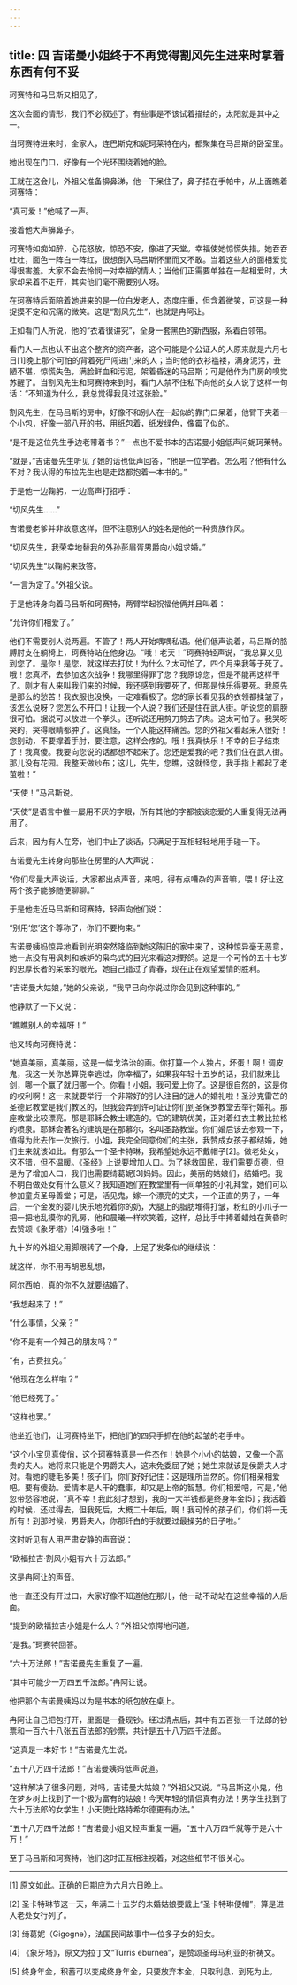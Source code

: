 ```yaml
---
---
---
```

title: 四 吉诺曼小姐终于不再觉得割风先生进来时拿着东西有何不妥
---




珂赛特和马吕斯又相见了。

这次会面的情形，我们不必叙述了。有些事是不该试着描绘的，太阳就是其中之一。

当珂赛特进来时，全家人，连巴斯克和妮珂莱特在内，都聚集在马吕斯的卧室里。

她出现在门口，好像有一个光环围绕着她的脸。

正就在这会儿，外祖父准备擤鼻涕，他一下呆住了，鼻子捂在手帕中，从上面瞧着珂赛特：

“真可爱！”他喊了一声。

接着他大声擤鼻子。

珂赛特如痴如醉，心花怒放，惊恐不安，像进了天堂。幸福使她惊慌失措。她吞吞吐吐，面色一阵白一阵红，很想倒入马吕斯怀里而又不敢。当着这些人的面相爱觉得很害羞。大家不会去怜悯一对幸福的情人；当他们正需要单独在一起相爱时，大家却呆着不走开，其实他们毫不需要别人呀。

在珂赛特后面陪着她进来的是一位白发老人，态度庄重，但含着微笑，可这是一种捉摸不定和沉痛的微笑。这是“割风先生”，也就是冉阿让。

正如看门人所说，他的“衣着很讲究”，全身一套黑色的新西服，系着白领带。

看门人一点也认不出这个整齐的资产者，这个可能是个公证人的人原来就是六月七日[1]晚上那个可怕的背着死尸闯进门来的人；当时他的衣衫褴褛，满身泥污，丑陋不堪，惊慌失色，满脸鲜血和污泥，架着昏迷的马吕斯；可是他作为门房的嗅觉苏醒了。当割风先生和珂赛特来到时，看门人禁不住私下向他的女人说了这样一句话：“不知道为什么，我总觉得我见过这张脸。”

割风先生，在马吕斯的房中，好像不和别人在一起似的靠门口呆着，他臂下夹着一个小包，好像一部八开的书，用纸包着，纸发绿色，像霉了似的。

“是不是这位先生手边老带着书？”一点也不爱书本的吉诺曼小姐低声问妮珂莱特。

“就是，”吉诺曼先生听见了她的话也低声回答，“他是一位学者。怎么啦？他有什么不对？我认得的布拉先生也是走路都抱着一本书的。”

于是他一边鞠躬，一边高声打招呼：

“切风先生……”

吉诺曼老爹并非故意这样，但不注意别人的姓名是他的一种贵族作风。

“切风先生，我荣幸地替我的外孙彭眉胥男爵向小姐求婚。”

“切风先生”以鞠躬来致答。

“一言为定了。”外祖父说。

于是他转身向着马吕斯和珂赛特，两臂举起祝福他俩并且叫着：

“允许你们相爱了。”

他们不需要别人说两遍。不管了！两人开始喁喁私语。他们低声说着，马吕斯的胳膊肘支在躺椅上，珂赛特站在他身边。“哦！老天！”珂赛特轻声说，“我总算又见到您了。是你！是您，就这样去打仗！为什么？太可怕了，四个月来我等于死了。哦！您真坏，去参加这次战争！我哪里得罪了您？我原谅您，但是不能再这样干了。刚才有人来叫我们来的时候，我还感到我要死了，但那是快乐得要死。我原先是那么的愁苦！我衣服也没换，一定难看极了。您的家长看见我的衣领都揉皱了，该怎么说呀？您怎么不开口！让我一个人说？我们还是住在武人街。听说您的肩膀很可怕。据说可以放进一个拳头。还听说还用剪刀剪去了肉。这太可怕了。我哭呀哭的，哭得眼睛都肿了。这真怪，一个人能这样痛苦。您的外祖父看起来人很好！您别动，不要撑着手肘，要注意，这样会疼的。哦！我真快乐！不幸的日子结束了！我真傻。我要向您说的话都想不起来了。您还是爱我的吧？我们住在武人街。那儿没有花园。我整天做纱布；这儿，先生，您瞧，这就怪您，我手指上都起了老茧啦！”

“天使！”马吕斯说。

“天使”是语言中惟一屡用不厌的字眼，所有其他的字都被谈恋爱的人重复得无法再用了。

后来，因为有人在旁，他们中止了谈话，只满足于互相轻轻地用手碰一下。

吉诺曼先生转身向那些在房里的人大声说：

“你们尽量大声说话，大家都出点声音，来吧，得有点嘈杂的声音嘛，喂！好让这两个孩子能够随便聊聊。”

于是他走近马吕斯和珂赛特，轻声向他们说：

“别用‘您’这个尊称了，你们不要拘束。”

吉诺曼姨妈惊异地看到光明突然降临到她这陈旧的家中来了，这种惊异毫无恶意，她一点没有用讽刺和嫉妒的枭鸟式的目光来看这对野鸽。这是一个可怜的五十七岁的忠厚长者的呆笨的眼光，她自己错过了青春，现在正在观望爱情的胜利。

“吉诺曼大姑娘，”她的父亲说，“我早已向你说过你会见到这种事的。”

他静默了一下又说：

“瞧瞧别人的幸福呀！”

他又转向珂赛特说：

“她真美丽，真美丽，这是一幅戈洛治的画。你打算一个人独占，坏蛋！啊！调皮鬼，我这一关你总算侥幸逃过，你幸福了，如果我年轻十五岁的话，我们就来比剑，哪一个赢了就归哪一个。你看！小姐，我可爱上你了。这是很自然的，这是你的权利啊！这一来就要举行一个非常好的引人注目的迷人的婚礼啦！圣沙克雷芒的圣德尼教堂是我们教区的，但我会弄到许可证让你们到圣保罗教堂去举行婚礼。那座教堂比较漂亮。那是耶稣会教士建造的。它的建筑优美，正对着红衣主教比拉格的喷泉。耶稣会著名的建筑是在那慕尔，名叫圣路教堂。你们婚后该去参观一下，值得为此去作一次旅行。小姐，我完全同意你们的主张，我赞成女孩子都结婚，她们生来就该如此。有那么一个圣卡特琳，我希望她永远不戴帽子[2]。做老处女，这不错，但不温暖。《圣经》上说要增加人口。为了拯救国民，我们需要贞德，但是为了增加人口，我们也需要绮葛妮[3]妈妈。因此，美丽的姑娘们，结婚吧。我不明白做处女有什么意义？我知道她们在教堂里有一间单独的小礼拜堂，她们可以参加童贞圣母善堂；可是，活见鬼，嫁一个漂亮的丈夫，一个正直的男子，一年后，一个金发的婴儿快乐地吮着你的奶，大腿上的脂肪堆得打皱，粉红的小爪子一把一把地乱摸你的乳房，他和晨曦一样欢笑着，这样，总比手中捧着蜡烛在黄昏时去赞颂《象牙塔》[4]强多啦！”

九十岁的外祖父用脚跟转了一个身，上足了发条似的继续说：

就这样，你不用再胡思乱想，

阿尔西帕，真的你不久就要结婚了。

“我想起来了！”

“什么事情，父亲？”

“你不是有一个知己的朋友吗？”

“有，古费拉克。”

“他现在怎么样啦？”

“他已经死了。”

“这样也罢。”

他坐近他们，让珂赛特坐下，把他们的四只手抓在他的起皱的老手中。

“这个小宝贝真俊俏，这个珂赛特真是一件杰作！她是个小小的姑娘，又像一个高贵的夫人。她将来只能是个男爵夫人，这未免委屈了她；她生来就该是侯爵夫人才对。看她的睫毛多美！孩子们，你们好好记住：这是理所当然的。你们相亲相爱吧。要有傻劲。爱情本是人干的蠢事，却又是上帝的智慧。你们相爱吧，可是，”他忽带愁容地说，“真不幸！我此刻才想到，我的一大半钱都是终身年金[5]；我活着的时候，还过得去，但我死后，大概二十年后，啊！我可怜的孩子们，你们将一无所有！到那时候，男爵夫人，你那纤白的手就要过最操劳的日子啦。”

这时听见有人用严肃安静的声音说：

“欧福拉吉·割风小姐有六十万法郎。”

这是冉阿让的声音。

他一直还没有开过口，大家好像不知道他在那儿，他一动不动站在这些幸福的人后面。

“提到的欧福拉吉小姐是什么人？”外祖父惊愕地问道。

“是我。”珂赛特回答。

“六十万法郎！”吉诺曼先生重复了一遍。

“其中可能少一万四五千法郎。”冉阿让说。

他把那个吉诺曼姨妈以为是书本的纸包放在桌上。

冉阿让自己把包打开，里面是一叠现钞。经过清点后，其中有五百张一千法郎的钞票和一百六十八张五百法郎的钞票，共计是五十八万四千法郎。

“这真是一本好书！”吉诺曼先生说。

“五十八万四千法郎！”吉诺曼姨妈低声说道。

“这样解决了很多问题，对吗，吉诺曼大姑娘？”外祖父又说。“马吕斯这小鬼，他在梦乡树上找到了一个极为富有的姑娘！今天年轻的情侣真有办法！男学生找到了六十万法郎的女学生！小天使比路特希尔德更有办法。”

“五十八万四千法郎！”吉诺曼小姐又轻声重复一遍，“五十八万四千就等于是六十万！”

至于马吕斯和珂赛特，他们这时正互相注视着，对这些细节不很关心。



* * *



[1] 原文如此。正确的日期应为六月六日晚上。

[2] 圣卡特琳节这一天，年满二十五岁的未婚姑娘要戴上“圣卡特琳便帽”，算是进入老处女行列了。

[3] 绮葛妮（Gigogne），法国民间故事中一位多子女的妇女。

[4] 《象牙塔》，原文为拉丁文“Turris eburnea”，是赞颂圣母马利亚的祈祷文。

[5] 终身年金，积蓄可以变成终身年金，只要放弃本金，只取利息，到死为止。